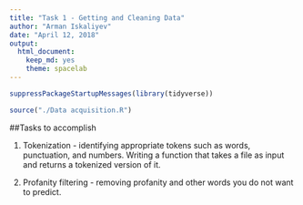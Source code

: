 ```yaml
---
title: "Task 1 - Getting and Cleaning Data"
author: "Arman Iskaliyev"
date: "April 12, 2018"
output: 
  html_document: 
    keep_md: yes
    theme: spacelab
---
```

```r
suppressPackageStartupMessages(library(tidyverse))

source("./Data acquisition.R")
```

##Tasks to accomplish

1. Tokenization - identifying appropriate tokens such as words, punctuation, and numbers. Writing a function that takes a file as input and returns a tokenized version of it.

2. Profanity filtering - removing profanity and other words you do not want to predict.
